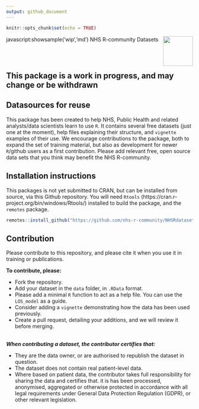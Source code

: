```yaml
---
output: github_document
---
```


```r
knitr::opts_chunk$set(echo = TRUE)
```
javascript:showsample('wip','md') NHS R-community Datasets <a href='https://nhsrcommunity.com/'><img src='assets/logo.png' align="right" height="80" /></a>

<br><br>

## This package is a work in progress, and may change or be withdrawn ##

## Datasources for reuse

This package has been created to help NHS, Public Health and related analysts/data scientists learn to use `R`. It contains several free datasets (just one at the moment), help files explaining their structure, and `vignette` examples of their use.  We encourage contributions to the package, both to expand the set of training material, but also as development for newer `R`/github users as a first contribution.  Please add relevant free, open source data sets that you think may benefit the NHS R-community.

## Installation instructions

This packages is not yet submitted to CRAN, but can be installed from source, via this Github repository.
You will need `Rtools` (https://cran.r-project.org/bin/windows/Rtools/) installed to build the package, and the `remotes` package.

```r
remotes::install_github("https://github.com/nhs-r-community/NHSRdatasets")
```

## Contribution

Please contribute to this repository, and please cite it when you use it in training or publications.

__To contribute, please:__

* Fork the repository.
* Add your dataset in the `data` folder, in `.RData` format.
* Please add a minimal `R` function to act as a help file. You can use the `LOS_model` as a guide.
* Consider adding a `vignette` demonstrating how the data has been used previously.
* Create a pull request, detailing your additions, and we will review it before merging.

<br>
___When contributing a dataset, the contributor certifies that:___

* They are the data owner, or are authorised to republish the dataset in question.
* The dataset does not contain real patient-level data.
* Where based on patient data, the contributor takes full responsibility for sharing the data and certifies that. it is has been processed, anonymised, aggregated or otherwise protected in accordance with all legal requirements under General Data Protection Regulation (GDPR), or other relevant legislation.



